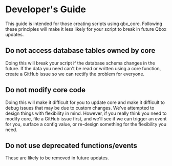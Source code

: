 # Developer's Guide

This guide is intended for those creating scripts using qbx_core. Following these principles will make it less likely for your
script to break in future Qbox updates.

## Do not access database tables owned by core

Doing this will break your script if the database schema changes in the future. If the data you need can't be read or written using a core function,
create a GitHub issue so we can rectify the problem for everyone.

## Do not modify core code

Doing this will make it difficult for you to update core and make it difficult to debug issues that may be due to custom changes. We've attempted to design things with flexibility in mind.
However, if you really think you need to modify core, file a GitHub issue first, and we'll see if we can trigger an event for you, surface a config value, or re-design something for the flexibility you need.

## Do not use deprecated functions/events

These are likely to be removed in future updates.
